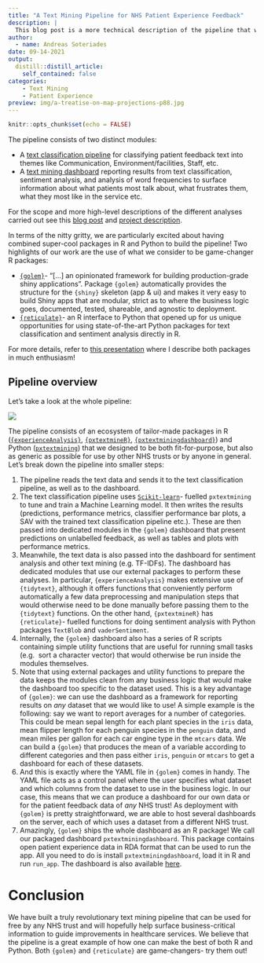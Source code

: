 ```yaml
---
title: "A Text Mining Pipeline for NHS Patient Experience Feedback"
description: |
  This blog post is a more technical description of the pipeline that we have built to analyse patient feedback text data from the NHS.
author:
  - name: Andreas Soteriades
date: 09-14-2021
output:
  distill::distill_article:
    self_contained: false
categories:   
    - Text Mining
    - Patient Experience
preview: img/a-treatise-on-map-projections-p88.jpg
---
```


```r
knitr::opts_chunk$set(echo = FALSE)
```

The pipeline consists
of two distinct modules:

- A [text classification pipeline](https://pypi.org/project/pxtextmining/) for 
  classifying patient feedback text into themes like Communication, 
  Environment/facilities, Staff, etc.
- A [text mining dashboard](https://github.com/CDU-data-science-team/pxtextminingdashboard) 
  reporting results from text classification, sentiment analysis, and analysis 
  of word frequencies to surface information about what patients most talk 
  about, what frustrates them, what they most like in the service etc.

For the scope and more high-level descriptions of the different analyses carried 
out see this [blog post](https://cdu-data-science-team.github.io/team-blog/posts/2020-12-14-classification-of-patient-feedback/) and [project description](https://github.com/CDU-data-science-team/pxtextminingdashboard#readme).

In terms of the nitty gritty, we are particularly excited about having combined
super-cool packages in R and Python to build the pipeline! Two highlights of our 
work are the use of what we consider to be game-changer R packages:

- [`{golem}`](https://thinkr-open.github.io/golem/index.html)- 
  "[…] an opinionated framework for building production-grade shiny 
  applications". Package `{golem}` automatically provides the structure for the
  `{shiny}` skeleton (app & ui) and makes it very easy to build Shiny apps that 
  are modular, strict as to where the business logic goes, documented, tested, 
  shareable, and agnostic to deployment.
- [`{reticulate}`](https://rstudio.github.io/reticulate/)- an R interface to 
  Python that opened up for us unique opportunities for using state-of-the-art 
  Python packages for text classification and sentiment analysis directly in R.
  
For more details, refer to [this presentation](https://www.youtube.com/watch?v=t7Iy0yHQXTg&list=PL4IzsxWztPdmHxCpS_c2l_jbMfrywWciZ&index=23)
where I describe both packages in much enthusiasm!

## Pipeline overview
Let's take a look at the whole pipeline:

![](img/pipeline_structure.png)

The pipeline consists of an ecosystem of tailor-made packages in R ([`{experienceAnalysis}`](https://github.com/CDU-data-science-team/experienceAnalysis), 
[`{pxtextmineR}`](https://github.com/nhs-r-community/pxtextmineR), 
[`{pxtextminingdashboard}`](https://github.com/CDU-data-science-team/pxtextminingdashboard)) 
and Python ([`pxtextmining`]((https://pypi.org/project/pxtextmining/))) that
we designed to be both fit-for-purpose, but also as generic as possible for use
by other NHS trusts or by anyone in general. Let's break down the pipeline into
smaller steps:

1. The pipeline reads the text data and sends it to the text classification 
   pipeline, as well as to the dashboard.
1. The text classification pipeline uses [`Scikit-learn`](https://scikit-learn.org/stable/index.html)- fuelled 
   `pxtextmining` to tune and train a Machine Learning model. It then writes the
   results (predictions, performance metrics, classifier performance bar plots,
   a SAV with the trained text classification pipeline etc.). These are then 
   passed into dedicated modules in the `{golem}` dashboard  that present 
   predictions on unlabelled feedback, as well as tables and plots with 
   performance metrics.
1. Meanwhile, the text data is also passed into the dashboard for sentiment 
   analysis and other text mining (e.g. TF-IDFs). The dashboard has dedicated 
   modules that use our external packages to perform these analyses. In 
   particular, `{experienceAnalysis}` makes extensive use of `{tidytext}`, 
   although it offers functions that conveniently perform automatically a few 
   data preprocessing and manipulation steps that would otherwise need to be 
   done manually before passing them to the `{tidytext}` functions. On the other 
   hand, `{pxtextmineR}` has `{reticulate}`- fuelled functions for doing 
   sentiment analysis with Python packages `TextBlob` and `vaderSentiment`.
1. Internally, the `{golem}` dashboard also has a series of R scripts containing 
   simple utility functions that are useful for running small tasks (e.g. 
   sort a character vector) that would otherwise be run inside the modules 
   themselves.
1. Note that using external packages and utility functions to prepare the data 
   keeps the modules clean from any business logic that would make the dashboard 
   too specific to the dataset used. This is a key advantage of `{golem}`: we 
   can use the dashboard as a framework for reporting results on _any_ dataset 
   that we would like to use! A simple example is the following: say we want to 
   report averages for a number of categories. This could be mean sepal length 
   for each plant species in the `iris` data, mean flipper length for each 
   penguin species in the `penguin` data, and mean miles per gallon for each 
   car engine type in the `mtcars` data. We can build a `{golem}` that produces 
   the mean of a variable according to different categories and then pass either 
   `iris`, `penguin` or `mtcars` to get a dashboard for each of these datasets.
1. And this is exactly where the YAML file in `{golem}` comes in handy. The YAML 
   file acts as a control panel where the user specifies what dataset and which 
   columns from the dataset to use in the business logic. In our case, this 
   means that we can produce a dashboard for our own data or for the patient 
   feedback data of _any_ NHS trust! As deployment with `{golem}` is pretty 
   straightforward, we are able to host several dashboards on the server, each 
   of which uses a dataset from a different NHS trust.
1. Amazingly, `{golem}` ships the whole dashboard as an R package! We call our 
   packaged dashboard `pxtextminingdashboard`. This package contains open 
   patient experience data in RDA format that can be used to run the app. All 
   you need to do is install `pxtextminingdashboard`, load it in R and run 
   `run_app`. The dashboard is also available [here](https://involve.nottshc.nhs.uk/rsconnect/pxtextminingdashboard/). 

# Conclusion
We have built a truly revolutionary text mining pipeline that can be used for 
free by any NHS trust and will hopefully help surface business-critical 
information to guide improvements in healthcare services. We believe that the 
pipeline is a great example of how one can make the best of both R and 
Python. Both `{golem}` and `{reticulate}` are game-changers- try them out!
